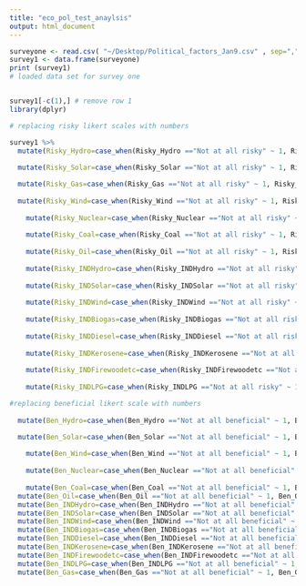 ```yaml
---
title: "eco_pol_test_anaylsis"
output: html_document
---
```

```r
surveyone <- read.csv( "~/Desktop/Political_factors_Jan9.csv" , sep=",")
survey1 <- data.frame(surveyone)
print (survey1)
# loaded data set for survey one
```

```r


```


```r
survey1[-c(1),] # remove row 1
library(dplyr)

# replacing risky likert scales with numbers

survey1 %>%
  mutate(Risky_Hydro=case_when(Risky_Hydro =="Not at all risky" ~ 1, Risky_Hydro =="Slightly risky" ~ 2, Risky_Hydro =="Moderately risky" ~ 3, Risky_Hydro =="Very risky" ~ 4, Risky_Hydro =="Extremely risky" ~ 5)) %>% 
  
  mutate(Risky_Solar=case_when(Risky_Solar =="Not at all risky" ~ 1, Risky_Solar =="Slightly risky" ~ 2, Risky_Solar =="Moderately risky" ~ 3, Risky_Solar =="Very risky" ~ 4, Risky_Solar =="Extremely risky" ~ 5)) %>%

  mutate(Risky_Gas=case_when(Risky_Gas =="Not at all risky" ~ 1, Risky_Gas =="Slightly risky" ~ 2, Risky_Gas =="Moderately risky" ~ 3, Risky_Gas =="Very risky" ~ 4, Risky_Gas =="Extremely risky" ~ 5))%>%
  
  mutate(Risky_Wind=case_when(Risky_Wind =="Not at all risky" ~ 1, Risky_Wind =="Slightly risky" ~ 2, Risky_Wind =="Moderately risky" ~ 3, Risky_Wind =="Very risky" ~ 4, Risky_Wind =="Extremely risky" ~ 5)) %>%
  
    mutate(Risky_Nuclear=case_when(Risky_Nuclear =="Not at all risky" ~ 1, Risky_Nuclear =="Slightly risky" ~ 2, Risky_Nuclear =="Moderately risky" ~ 3, Risky_Nuclear =="Very risky" ~ 4, Risky_Nuclear =="Extremely risky" ~ 5)) %>%
  
    mutate(Risky_Coal=case_when(Risky_Coal =="Not at all risky" ~ 1, Risky_Coal =="Slightly risky" ~ 2, Risky_Coal =="Moderately risky" ~ 3, Risky_Coal =="Very risky" ~ 4, Risky_Coal =="Extremely risky" ~ 5)) %>%
  
    mutate(Risky_Oil=case_when(Risky_Oil =="Not at all risky" ~ 1, Risky_Oil =="Slightly risky" ~ 2, Risky_Oil =="Moderately risky" ~ 3, Risky_Oil =="Very risky" ~ 4, Risky_Oil =="Extremely risky" ~ 5)) %>%
  
    mutate(Risky_INDHydro=case_when(Risky_INDHydro =="Not at all risky" ~ 1, Risky_INDHydro =="Slightly risky" ~ 2, Risky_INDHydro =="Moderately risky" ~ 3, Risky_INDHydro =="Very risky" ~ 4, Risky_INDHydro =="Extremely risky" ~ 5)) %>%
    
    mutate(Risky_INDSolar=case_when(Risky_INDSolar =="Not at all risky" ~ 1, Risky_INDSolar =="Slightly risky" ~ 2, Risky_INDSolar =="Moderately risky" ~ 3, Risky_INDSolar =="Very risky" ~ 4, Risky_INDSolar =="Extremely risky" ~ 5)) %>%
  
    mutate(Risky_INDWind=case_when(Risky_INDWind =="Not at all risky" ~ 1, Risky_INDWind =="Slightly risky" ~ 2, Risky_INDWind =="Moderately risky" ~ 3, Risky_INDWind =="Very risky" ~ 4, Risky_INDWind =="Extremely risky" ~ 5)) %>%
  
    mutate(Risky_INDBiogas=case_when(Risky_INDBiogas =="Not at all risky" ~ 1, Risky_INDBiogas =="Slightly risky" ~ 2, Risky_INDBiogas =="Moderately risky" ~ 3, Risky_INDBiogas =="Very risky" ~ 4, Risky_INDBiogas =="Extremely risky" ~ 5)) %>%
  
    mutate(Risky_INDDiesel=case_when(Risky_INDDiesel =="Not at all risky" ~ 1, Risky_INDDiesel =="Slightly risky" ~ 2, Risky_INDDiesel =="Moderately risky" ~ 3, Risky_INDDiesel =="Very risky" ~ 4, Risky_INDDiesel =="Extremely risky" ~ 5)) %>%
  
    mutate(Risky_INDKerosene=case_when(Risky_INDKerosene =="Not at all risky" ~ 1, Risky_INDKerosene =="Slightly risky" ~ 2, Risky_INDKerosene =="Moderately risky" ~ 3, Risky_INDKerosene =="Very risky" ~ 4, Risky_INDKerosene =="Extremely risky" ~ 5)) %>%
  
    mutate(Risky_INDFirewoodetc=case_when(Risky_INDFirewoodetc =="Not at all risky" ~ 1, Risky_INDFirewoodetc =="Slightly risky" ~ 2, Risky_INDFirewoodetc =="Moderately risky" ~ 3, Risky_INDFirewoodetc =="Very risky" ~ 4, Risky_INDFirewoodetc =="Extremely risky" ~ 5)) %>%
  
    mutate(Risky_INDLPG=case_when(Risky_INDLPG =="Not at all risky" ~ 1, Risky_INDLPG =="Slightly risky" ~ 2, Risky_INDLPG =="Moderately risky" ~ 3, Risky_INDLPG =="Very risky" ~ 4, Risky_INDLPG =="Extremely risky" ~ 5)) %>%

#replacing beneficial likert scale with numbers
  
  mutate(Ben_Hydro=case_when(Ben_Hydro =="Not at all beneficial" ~ 1, Ben_Hydro =="Slightly beneficial" ~ 2, Ben_Hydro =="Moderately beneficial" ~ 3, Ben_Hydro =="Very beneficial" ~ 4, Ben_Hydro =="Extremely beneficial" ~ 5)) %>%

  mutate(Ben_Solar=case_when(Ben_Solar =="Not at all beneficial" ~ 1, Ben_Solar =="Slightly beneficial" ~ 2, Ben_Solar =="Moderately beneficial" ~ 3, Ben_Solar =="Very beneficial" ~ 4, Ben_Solar =="Extremely beneficial" ~ 5)) %>%
  
    mutate(Ben_Wind=case_when(Ben_Wind =="Not at all beneficial" ~ 1, Ben_Wind =="Slightly beneficial" ~ 2, Ben_Wind =="Moderately beneficial" ~ 3, Ben_Wind =="Very beneficial" ~ 4, Ben_Wind =="Extremely beneficial" ~ 5)) %>%
  
    mutate(Ben_Nuclear=case_when(Ben_Nuclear =="Not at all beneficial" ~ 1, Ben_Nuclear =="Slightly beneficial" ~ 2, Ben_Nuclear =="Moderately beneficial" ~ 3, Ben_Nuclear =="Very beneficial" ~ 4, Ben_Nuclear =="Extremely beneficial" ~ 5)) %>% 
  
    mutate(Ben_Coal=case_when(Ben_Coal =="Not at all beneficial" ~ 1, Ben_Coal =="Slightly beneficial" ~ 2, Ben_Coal =="Moderately beneficial" ~ 3, Ben_Coal =="Very beneficial" ~ 4, Ben_Coal =="Extremely beneficial" ~ 5)) %>%
  mutate(Ben_Oil=case_when(Ben_Oil =="Not at all beneficial" ~ 1, Ben_Oil =="Slightly beneficial" ~ 2, Ben_Oil =="Moderately beneficial" ~ 3, Ben_Oil =="Very beneficial" ~ 4, Ben_Oil =="Extremely beneficial" ~ 5)) %>%
  mutate(Ben_INDHydro=case_when(Ben_INDHydro =="Not at all beneficial" ~ 1, Ben_INDHydro =="Slightly beneficial" ~ 2, Ben_INDHydro =="Moderately beneficial" ~ 3, Ben_INDHydro =="Very beneficial" ~ 4, Ben_INDHydro =="Extremely beneficial" ~ 5)) %>%
  mutate(Ben_INDSolar=case_when(Ben_INDSolar =="Not at all beneficial" ~ 1, Ben_INDSolar =="Slightly beneficial" ~ 2, Ben_INDSolar =="Moderately beneficial" ~ 3, Ben_INDSolar =="Very beneficial" ~ 4, Ben_INDSolar =="Extremely beneficial" ~ 5)) %>%
  mutate(Ben_INDWind=case_when(Ben_INDWind =="Not at all beneficial" ~ 1, Ben_INDWind =="Slightly beneficial" ~ 2, Ben_INDWind =="Moderately beneficial" ~ 3, Ben_INDWind =="Very beneficial" ~ 4, Ben_INDWind =="Extremely beneficial" ~ 5)) %>%
  mutate(Ben_INDBiogas=case_when(Ben_INDBiogas =="Not at all beneficial" ~ 1, Ben_INDBiogas =="Slightly beneficial" ~ 2, Ben_INDBiogas =="Moderately beneficial" ~ 3, Ben_INDBiogas =="Very beneficial" ~ 4, Ben_INDBiogas =="Extremely beneficial" ~ 5)) %>%
  mutate(Ben_INDDiesel=case_when(Ben_INDDiesel =="Not at all beneficial" ~ 1, Ben_INDDiesel =="Slightly beneficial" ~ 2, Ben_INDDiesel =="Moderately beneficial" ~ 3, Ben_INDDiesel =="Very beneficial" ~ 4, Ben_INDDiesel =="Extremely beneficial" ~ 5)) %>%
  mutate(Ben_INDKerosene=case_when(Ben_INDKerosene =="Not at all beneficial" ~ 1, Ben_INDKerosene =="Slightly beneficial" ~ 2, Ben_INDKerosene =="Moderately beneficial" ~ 3, Ben_INDKerosene =="Very beneficial" ~ 4, Ben_INDKerosene =="Extremely beneficial" ~ 5)) %>% 
  mutate(Ben_INDFirewoodetc=case_when(Ben_INDFirewoodetc =="Not at all beneficial" ~ 1, Ben_INDFirewoodetc =="Slightly beneficial" ~ 2, Ben_INDFirewoodetc =="Moderately beneficial" ~ 3, Ben_INDFirewoodetc =="Very beneficial" ~ 4, Ben_INDFirewoodetc =="Extremely beneficial" ~ 5)) %>%
  mutate(Ben_INDLPG=case_when(Ben_INDLPG =="Not at all beneficial" ~ 1, Ben_INDLPG =="Slightly beneficial" ~ 2, Ben_INDLPG =="Moderately beneficial" ~ 3, Ben_INDLPG =="Very beneficial" ~ 4, Ben_INDLPG =="Extremely beneficial" ~ 5)) %>%
  mutate(Ben_Gas=case_when(Ben_Gas =="Not at all beneficial" ~ 1, Ben_Gas =="Slightly beneficial" ~ 2, Ben_Gas =="Moderately beneficial" ~ 3, Ben_Gas =="Very beneficial" ~ 4, Ben_Gas =="Extremely beneficial" ~ 5)) 

  
  

  
  
```


```r


```



